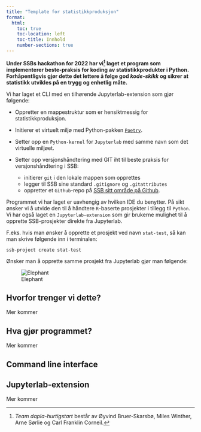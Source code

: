```yaml
---
title: "Template for statistikkproduksjon"
format:
  html:
    toc: true
    toc-location: left
    toc-title: Innhold
    number-sections: true
---
```


**Under SSBs hackathon for 2022 har vi^[*Team dapla-hurtigstart* består av Øyvind Bruer-Skarsbø, Miles Winther, Arne Sørlie og Carl Franklin Corneil.] laget et program som implementerer beste-praksis for koding av statistikkprodukter i Python. Forhåpentligvis gjør dette det lettere å følge god *kode-skikk* og sikrer at statistikk utvikles på en trygg og enhetlig måte.**

Vi har laget et CLI med en tilhørende Jupyterlab-extension som gjør følgende: 

- Oppretter en mappestruktur som er hensiktmessig for statistikkproduksjon.

- Initierer et virtuelt miljø med Python-pakken [`Poetry`](https://python-poetry.org/).

- Setter opp en `Python-kernel` for `Jupyterlab` med samme navn som det virtuelle miljøet.

- Setter opp versjonshåndtering med GIT iht til beste praksis for versjonshåndtering i SSB:
  - initierer `git` i den lokale mappen som opprettes
  - legger til SSB sine standard `.gitignore` og `.gitattributes`
  - oppretter et `Github`-repo på [SSB sitt område på Github](https://github.com/statisticsnorway).
  
Programmet vi har laget er uavhengig av hvilken IDE du benytter. På sikt ønsker vi å utvide den til å håndtere `R`-baserte prosjekter i tillegg til `Python`. Vi har også laget en `Jupyterlab-extension` som gir brukerne mulighet til å opprette SSB-prosjekter direkte fra Jupyterlab.

F.eks. hvis man ønsker å opprette et prosjekt ved navn `stat-test`, så kan man skrive følgende inn i terminalen:

`ssb-project create stat-test`

Ønsker man å opprette samme prosjekt fra Jupyterlab gjør man følgende: 

![Elephant](gif_jl_hack.gif)

## Hvorfor trenger vi dette?

Mer kommer


## Hva gjør programmet?

Mer kommer

## Command line interface

## Jupyterlab-extension

Mer kommer 
